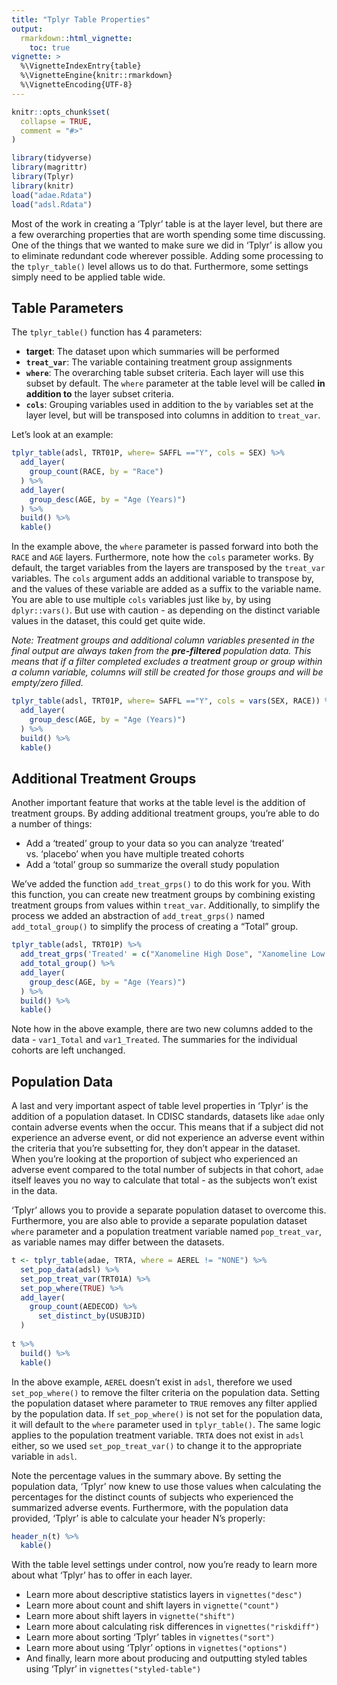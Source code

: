 ```yaml
---
title: "Tplyr Table Properties"
output: 
  rmarkdown::html_vignette:
    toc: true
vignette: >
  %\VignetteIndexEntry{table}
  %\VignetteEngine{knitr::rmarkdown}
  %\VignetteEncoding{UTF-8}
---
```


```r
knitr::opts_chunk$set(
  collapse = TRUE,
  comment = "#>"
)
```

```r
library(tidyverse)
library(magrittr)
library(Tplyr)
library(knitr)
load("adae.Rdata")
load("adsl.Rdata")
```

Most of the work in creating a 'Tplyr' table is at the layer level, but there are a few overarching properties that are worth spending some time discussing. One of the things that we wanted to make sure we did in 'Tplyr' is allow you to eliminate redundant code wherever possible. Adding some processing to the `tplyr_table()` level allows us to do that. Furthermore, some settings simply need to be applied table wide.

## Table Parameters

The `tplyr_table()` function has 4 parameters:

- **target**: The dataset upon which summaries will be performed
- **`treat_var`**: The variable containing treatment group assignments
- **`where`**: The overarching table subset criteria. Each layer will use this subset by default. The `where` parameter at the table level will be called **in addition to** the layer subset criteria.
- **`cols`**: Grouping variables used in addition to the `by` variables set at the layer level, but will be transposed into columns in addition to `treat_var`. 

Let's look at an example:

```r
tplyr_table(adsl, TRT01P, where= SAFFL =="Y", cols = SEX) %>% 
  add_layer(
    group_count(RACE, by = "Race")
  ) %>% 
  add_layer(
    group_desc(AGE, by = "Age (Years)")
  ) %>% 
  build() %>% 
  kable()
```

In the example above, the `where` parameter is passed forward into both the `RACE` and `AGE` layers. Furthermore, note how the `cols` parameter works. By default, the target variables from the layers are transposed by the `treat_var` variables. The `cols` argument adds an additional variable to transpose by, and the values of these variable are added as a suffix to the variable name. You are able to use multiple `cols` variables just like `by`, by using `dplyr::vars()`. But use with caution - as depending on the distinct variable values in the dataset, this could get quite wide.

_Note: Treatment groups and additional column variables presented in the final output are always taken from the **pre-filtered** population data. This means that if a filter completed excludes a treatment group or group within a column variable, columns will still be created for those groups and will be empty/zero filled._

```r
tplyr_table(adsl, TRT01P, where= SAFFL =="Y", cols = vars(SEX, RACE)) %>% 
  add_layer(
    group_desc(AGE, by = "Age (Years)")
  ) %>% 
  build() %>% 
  kable()
```

## Additional Treatment Groups

Another important feature that works at the table level is the addition of treatment groups. By adding additional treatment groups, you're able to do a number of things:

- Add a 'treated' group to your data so you can analyze 'treated' vs. 'placebo' when you have multiple treated cohorts
- Add a 'total' group so summarize the overall study population

We've added the function `add_treat_grps()` to do this work for you. With this function, you can create new treatment groups by combining existing treatment groups from values within `treat_var`. Additionally, to simplify the process we added an abstraction of `add_treat_grps()` named `add_total_group()` to simplify the process of creating a "Total" group.

```r
tplyr_table(adsl, TRT01P) %>%
  add_treat_grps('Treated' = c("Xanomeline High Dose", "Xanomeline Low Dose")) %>% 
  add_total_group() %>% 
  add_layer(
    group_desc(AGE, by = "Age (Years)")
  ) %>% 
  build() %>% 
  kable()
```

Note how in the above example, there are two new columns added to the data - `var1_Total` and `var1_Treated`. The summaries for the individual cohorts are left unchanged. 

## Population Data

A last and very important aspect of table level properties in 'Tplyr' is the addition of a population dataset. In CDISC standards, datasets like `adae` only contain adverse events when the occur. This means that if a subject did not experience an adverse event, or did not experience an adverse event within the criteria that you're subsetting for, they don't appear in the dataset. When you're looking at the proportion of subject who experienced an adverse event compared to the total number of subjects in that cohort, `adae` itself leaves you no way to calculate that total - as the subjects won't exist in the data.

'Tplyr' allows you to provide a separate population dataset to overcome this. Furthermore, you are also able to provide a separate population dataset `where` parameter and a population treatment variable named `pop_treat_var`, as variable names may differ between the datasets.

```r
t <- tplyr_table(adae, TRTA, where = AEREL != "NONE") %>% 
  set_pop_data(adsl) %>% 
  set_pop_treat_var(TRT01A) %>% 
  set_pop_where(TRUE) %>% 
  add_layer(
    group_count(AEDECOD) %>% 
      set_distinct_by(USUBJID)
  )
  
t %>% 
  build() %>% 
  kable()
```

In the above example, `AEREL` doesn’t exist in `adsl`, therefore we used `set_pop_where()` to remove the filter criteria on the population data.  Setting the population dataset where parameter to `TRUE` removes any filter applied by the population data.  If `set_pop_where()` is not set for the population data, it will default to the `where` parameter used in `tplyr_table()`. The same logic applies to the population treatment variable. `TRTA` does not exist in `adsl` either, so we used `set_pop_treat_var()` to change it to the appropriate variable in `adsl`. 

Note the percentage values in the summary above. By setting the population data, 'Tplyr' now knew to use those values when calculating the percentages for the distinct counts of subjects who experienced the summarized adverse events. Furthermore, with the population data provided, 'Tplyr' is able to calculate your header N's properly:

```r
header_n(t) %>% 
  kable()
```

With the table level settings under control, now you're ready to learn more about what 'Tplyr' has to offer in each layer. 

- Learn more about descriptive statistics layers in `vignettes("desc")`
- Learn more about count and shift layers in `vignette("count")`
- Learn more about shift layers in `vignette("shift")`
- Learn more about calculating risk differences in `vignettes("riskdiff")`
- Learn more about sorting 'Tplyr' tables in `vignettes("sort")`
- Learn more about using 'Tplyr' options in `vignettes("options")`
- And finally, learn more about producing and outputting styled tables using 'Tplyr' in `vignettes("styled-table")`
